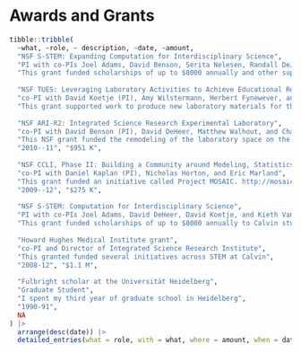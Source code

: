
# Awards and Grants

```r
tibble::tribble(
  ~what, ~role, ~ description, ~date, ~amount,
  "NSF S-STEM: Expanding Computation for Interdisciplinary Science",
  "PI with co-PIs Joel Adams, David Benson, Serita Nelesen, Randall DeJong",
  "This grant funded scholarships of up to $8000 annually and other support for Calvin students studying science and computation.", "2012--2016", "$600 K",
  
  "NSF TUES: Leveraging Laboratory Activities to Achieve Educational Reform",
  "co-PI with David Koetje (PI), Amy Wilstermann, Herbert Fynewever, and Randall Van Dragt",
  "This grant supported work to produce new laboratory materials for the introductory biology sequence.", "2012--15", "$200 K",
  
  "NSF ARI-R2: Integrated Science Research Experimental Laboratory",
  "co-PI with David Benson (PI), David DeHeer, Matthew Walhout, and Chad Tatko",
  "This NSF grant funded the remodeling of the laboratory space on the ground level of the Science Building.",
  "2010--11", "$951 K",
  
  "NSF CCLI, Phase II: Building a Community around Modeling, Statistics, Computation, and Calculus",
  "co-PI with Daniel Kaplan (PI), Nicholas Horton, and Eric Marland",
  "This grant funded an initiative called Project MOSAIC. http://mosaic-web.org/",
  "2009--12", "$275 K",
  
  "NSF S-STEM: Computation for Interdisciplinary Science", 
  "PI with co-PIs Joel Adams, David DeHeer, David Koetje, and Kieth Vander Linden",
  "This grant funded scholarships of up to $8000 annually to Calvin students studying science and computation.", "2009--13", "$581 K$",
  
  "Howard Hughes Medical Institute grant",
  "co-PI and Director of Integrated Science Research Institute",
  "This granted funded several initiatives across STEM at Calvin",
  "2008-12", "$1.1 M", 
  
  "Fulbright scholar at the Universität Heidelberg",
  "Graduate Student",
  "I spent my third year of graduate school in Heidelberg",
  "1990-91",
  NA
) |>
  arrange(desc(date)) |>
  detailed_entries(what = role, with = what, where = amount, when = date, why = description) 
  

```
